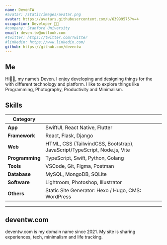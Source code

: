 ```yaml
---
name: DevenTW
#avatar: /static/images/avatar.png
avatar: https://avatars.githubusercontent.com/u/63999575?v=4
occupation: Developer 👨‍💻
#company: Stanford University
email: deven.tw@outlook.com
#twitter: https://twitter.com/Twitter
#linkedin: https://www.linkedin.com/
github: https://github.com/deventw
---
```


## Me

Hi👋🏽, my name’s Deven. I enjoy developing and designing things for the with different technology and platform. I like to explore things like Programming, Photography, Productivity and Minimalism.

## Skills

| Category        |                                                                          |
| --------------- | ------------------------------------------------------------------------ |
| **App**         | SwiftUI, React Native, Flutter                                           |
| **Framework**   | React, Flask, Django                                                     |
| **Web**         | HTML, CSS (TailwindCSS, Bootstrap), JavaScript/TypeScript, Node.js, Vite |
| **Programming** | TypeScript, Swift, Python, Golang                                        |
| **Tools**       | VSCode, Git, Figma, Postman                                              |
| **Database**    | MySQL, MongoDB, SQLite                                                   |
| **Software**    | Lightroom, Photoshop, Illustrator                                        |
| **Others**      | Static Site Generator: Hexo / Hugo, CMS: WordPress                       |

---

## deventw.com

deventw.com is my domain name since 2021. My site is sharing experiences, tech, minimalism and life tracking.

